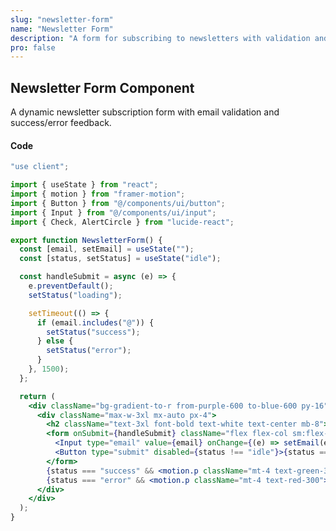 ```yaml
---
slug: "newsletter-form"
name: "Newsletter Form"
description: "A form for subscribing to newsletters with validation and animations."
pro: false
---
```



## Newsletter Form Component

A dynamic newsletter subscription form with email validation and success/error feedback.

<NewsletterForm />

#### Code

```jsx
"use client";

import { useState } from "react";
import { motion } from "framer-motion";
import { Button } from "@/components/ui/button";
import { Input } from "@/components/ui/input";
import { Check, AlertCircle } from "lucide-react";

export function NewsletterForm() {
  const [email, setEmail] = useState("");
  const [status, setStatus] = useState("idle");

  const handleSubmit = async (e) => {
    e.preventDefault();
    setStatus("loading");

    setTimeout(() => {
      if (email.includes("@")) {
        setStatus("success");
      } else {
        setStatus("error");
      }
    }, 1500);
  };

  return (
    <div className="bg-gradient-to-r from-purple-600 to-blue-600 py-16">
      <div className="max-w-3xl mx-auto px-4">
        <h2 className="text-3xl font-bold text-white text-center mb-8">Stay Updated with Our Newsletter</h2>
        <form onSubmit={handleSubmit} className="flex flex-col sm:flex-row gap-4">
          <Input type="email" value={email} onChange={(e) => setEmail(e.target.value)} placeholder="Enter your email" className="flex-grow" disabled={status !== "idle"} />
          <Button type="submit" disabled={status !== "idle"}>{status === "loading" ? "Subscribing..." : "Subscribe"}</Button>
        </form>
        {status === "success" && <motion.p className="mt-4 text-green-300">Successfully subscribed!</motion.p>}
        {status === "error" && <motion.p className="mt-4 text-red-300">Please enter a valid email address.</motion.p>}
      </div>
    </div>
  );
}
